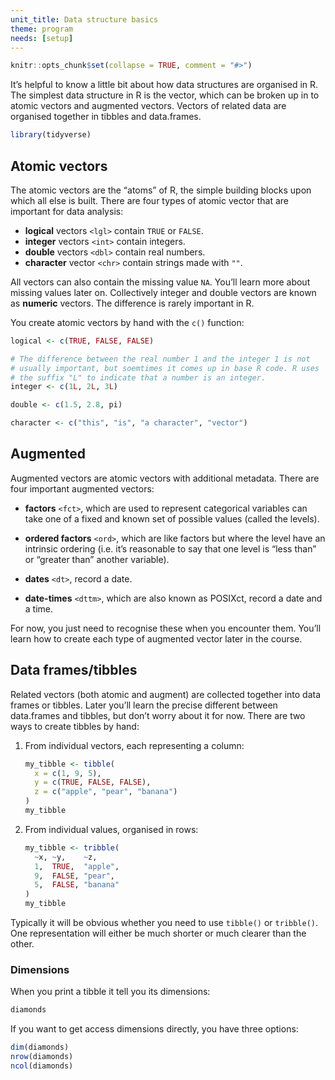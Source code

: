 ```yaml
---
unit_title: Data structure basics
theme: program
needs: [setup]
---
```


```r
knitr::opts_chunk$set(collapse = TRUE, comment = "#>")
```


It's helpful to know a little bit about how data structures are organised in R. The simplest data structure in R is the vector, which can be broken up in to atomic vectors and augmented vectors. Vectors of related data are organised together in tibbles and data.frames.

```r
library(tidyverse)
```

## Atomic vectors

The atomic vectors are the "atoms" of R, the simple building blocks upon which all else is built.  There are four types of atomic vector that are important for data analysis:

* __logical__ vectors `<lgl>` contain `TRUE` or `FALSE`.
* __integer__ vectors `<int>` contain integers.
* __double__ vectors `<dbl>` contain real numbers. 
* __character__ vector `<chr>` contain strings made with `""`.

All vectors can also contain the missing value `NA`. You'll learn more about missing values later on. Collectively integer and double vectors are known as __numeric__ vectors. The difference is rarely important in R.

You create atomic vectors by hand with the `c()` function:

```r
logical <- c(TRUE, FALSE, FALSE)

# The difference between the real number 1 and the integer 1 is not 
# usually important, but soemtimes it comes up in base R code. R uses
# the suffix "L" to indicate that a number is an integer.
integer <- c(1L, 2L, 3L)

double <- c(1.5, 2.8, pi)

character <- c("this", "is", "a character", "vector")
```

## Augmented

Augmented vectors are atomic vectors with additional metadata. There are four important augmented vectors:

* __factors__ `<fct>`, which are used to represent categorical variables can take
  one of a fixed and known set of possible values (called the levels).
  
* __ordered factors__ `<ord>`, which are like factors but where the level have an
  intrinsic ordering (i.e. it's reasonable to say that one level is "less than"
  or "greater than" another variable).
  
* __dates__ `<dt>`, record a date.

* __date-times__ `<dttm>`, which are also known as POSIXct, record a date
  and a time.

For now, you just need to recognise these when you encounter them. You'll learn how to create each type of augmented vector later in the course.

## Data frames/tibbles

Related vectors (both atomic and augment) are collected together into data frames or tibbles. Later you'll learn the precise different between data.frames and tibbles, but don't worry about it for now. There are two ways to create tibbles by hand:

1.  From individual vectors, each representing a column:
  
    ```r
    my_tibble <- tibble(
      x = c(1, 9, 5),
      y = c(TRUE, FALSE, FALSE),
      z = c("apple", "pear", "banana")
    )
    my_tibble
    ```
    
1.  From individual values, organised in rows:

    ```r
    my_tibble <- tribble(
      ~x, ~y,    ~z,
      1,  TRUE,  "apple",
      9,  FALSE, "pear",
      5,  FALSE, "banana"
    )
    my_tibble
    ```

Typically it will be obvious whether you need to use `tibble()` or `tribble()`. One representation will either be much shorter or much clearer than the other.

### Dimensions

When you print a tibble it tell you its dimensions:

```r
diamonds
```

If you want to get access dimensions directly, you have three options:

```r
dim(diamonds)
nrow(diamonds)
ncol(diamonds)
```

